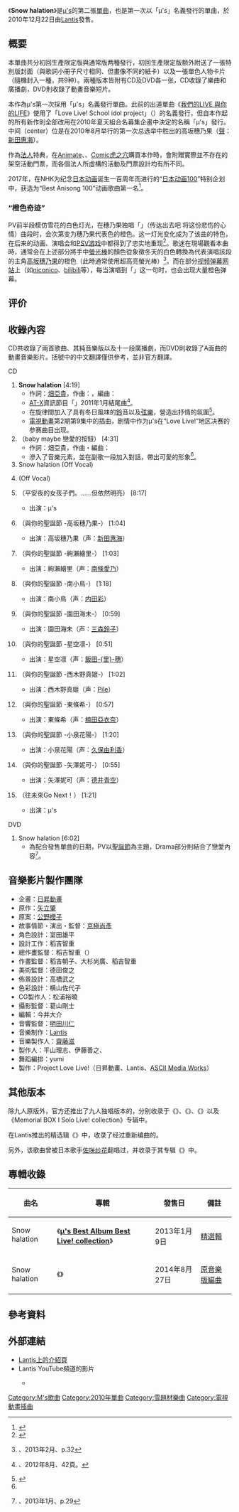 {{Infobox Single
| Name            = Snow halation
| Artist          = [[μ's|μ's]]
| Cover          = Snow halation.jpg
| Caption      =  初回生產限定版CD封面
| Album           = [[μ's_Best_Album_Best_Live!_collection|μ's Best Album Best Live! collection]]
| A-side          = 
| B-side          = {{lang|ja|baby maybe 恋のボタン}}
| Released        = 2010年12月22日
| Format          = [[單曲|Maxi單曲]]
| Recorded        = 
| Genre           = [[J-POP|J-POP]]、[[角色歌|角色歌]]
| Length          = 4分19秒
| Label           = [[Lantis|Lantis]] 
| Writer          = [[畑亞貴|畑亞貴]]（作詞）<br/>{{Link-ja|山田高弘|山田高弘}}（作曲）
| Producer        = [[齋藤滋|齋藤滋]]
| Certification   = 
| Chart position  =  *[[Oricon公信榜|Oricon]]：
** 單曲週榜第74名<ref name=oricon>{{Cite web|url=http://www.oricon.co.jp/prof/artist/523387/products/music/896144/1/|title=Snow halation|publisher=[[Oricon|Oricon]]|accessdate=2013-03-27|archive-date=2013-10-26|archive-url=https://web.archive.org/web/20131026095336/http://www.oricon.co.jp/prof/artist/523387/products/music/896144/1/|dead-url=no}}</ref>
** 上榜3次<ref name=oricon/>
| Last single     = {{lang|ja|[[僕らのLIVE_君とのLIFE|僕らのLIVE 君とのLIFE]]}}<br/>（2010年）
| This single     = '''Snow halation'''<br/>（2010年）
| Next single     = {{lang|ja|[[夏色えがおで1,2,Jump!|夏色えがおで1,2,Jump!]]}}<br />（2011年）
| Misc            =
{{Extra track listing
 | Album = Best Live! collection
 | Type = greatest
 | prev_track = {{lang|ja|友情ノーチェンジ}}
 | prev_no = 2 
 | this_track = '''Snow halation'''
 | track_no = 3
 | next_track = {{lang|ja|baby maybe 恋のボタン}}
 | next_no = 4
}}
}}
《'''Snow halation'''》是[[μ's|μ's]]的第二張[[單曲|單曲]]，也是第一次以「μ's」名義發行的單曲，於2010年12月22日由[[Lantis|Lantis]]發售。

==概要==
本單曲共分初回生產限定版與通常版两種發行，初回生產限定版额外附送了一張特別版封面（與歌詞小冊子尺寸相同、但畫像不同的紙卡）以及一張單色人物卡片（隨機封入一種，共9种）。兩種版本皆附有CD及DVD各一张，CD收錄了樂曲和廣播劇，DVD則收錄了動畫音樂短片。

本作為μ's第一次採用「μ's」名義發行單曲。此前的出道單曲《[[我們的LIVE_與你的LIFE|我們的LIVE 與你的LIFE]]》使用了「Love Live! School idol project」（{{lang|ja|ラブライブ！ School idol project}}）的名義發行，但自本作起的所有新作則全部改用在2010年夏天組合名募集企畫中決定的名稱「μ's」發行。中间（center）位是在2010年8月举行的第一次总选举中胜出的高坂穗乃果（[[聲優|聲]]：[[新田惠海|新田惠海]]）。

作為[[法人|法人]]特典，在[[Animate|Animate]]、{{Link-ja|Gamers|ゲーマーズ}}、[[Comic虎之穴|Comic虎之穴]]購買本作時，會附贈實際並不存在的架空活動門票，而各個法人所虛構的活動及門票設計均有所不同。

2017年，在NHK为纪念[[日本动画|日本动画]]诞生一百周年而进行的“[[日本动画100|日本动画100]]”特别企划中，{{單雙書號轉換|Snow halation}}获选为“Best Anisong 100”动画歌曲第一名<ref>{{cite web |script-title=ja:ベスト・アニソン100 投票結果発表!! |url=http://www.nhk.or.jp/anime/anime100/anison/rank.html |accessdate=2017-02-19 |archiveurl=https://web.archive.org/web/20170218145952/http://www.nhk.or.jp/anime/anime100/anison/rank.html |archivedate=2017-02-18 |language=ja |date=2017-02-18 |deadurl=yes }}</ref>。

===“橙色奇迹”===
PV前半段模仿雪花的白色灯光，在穗乃果独唱「{{lang|ja|届けて 切なさには}}」（传达出去吧 将这份悲伤的心情）曲段时，会次第变为穗乃果代表色的橙色。这一灯光变化成为了该曲的特色，在后来的动画、演唱会和[[Love_Live!_学园偶像天国|PSV游戏]]中都得到了忠实地重现<ref>{{cite web|title=《LoveLive!》Snow halation配信 有经典变色|url=http://psv.tgbus.com/news/game/201502/20150219175614.shtml|publisher=电玩巴士|accessdate=2015-04-15|archive-date=2015-04-15|archive-url=https://web.archive.org/web/20150415163032/http://psv.tgbus.com/news/game/201502/20150219175614.shtml|dead-url=no}}</ref>。歌迷在現場觀看本曲時，通常会在上述部分將手中[[螢光棒|螢光棒]]的顏色從象徵冬天的白色轉換為代表演唱該段的主角[[Love_Live!人物列表|高坂穗乃果]]的橙色（此時通常使用超高亮螢光棒）<ref>{{lang|ja|『電撃ラブライブ！2学期』アスキー・メディアワークス}}、2013年2月、p.32</ref>。而在部分[[视频弹幕网站|视频弹幕网站]]上（如[[niconico|niconico]]、[[bilibili|bilibili]]等），每当演唱到「{{lang|ja|届けて 切なさには}}」这一句时，也会出现大量橙色弹幕。

==评价==
{{cquote|大家最喜欢的歌曲！在第二季动画中更成为了十分珍贵的一首歌。|[[新田惠海|新田惠海]]（Love Live! μ's 音乐的轨迹）}}

{{cquote|让人联想到纷飞而下的大雪的铃声和钢琴。从这个前奏开始心就被紧紧地抓住了……<br>像是那初恋一般的触感就这么原封不动的融入歌曲，换言之这是一首歌唱出了静谧的恋之低语的μ's的第二张单曲。或许也有在圣诞前发售的原因，这次是一首以冬季为主题的love song。由前作继续担当作曲的山田高弘创作的旋律风格的转变，带着紧张和苦闷之感，在将其与钢琴和弦乐交错而成的旋律融合进去的瞬间，令人疯狂一般的感染力应运而出。那种即便苦闷也直面前方的歌声不禁令人百感交集，可以说真的是绝品。|《[[Lisani!|Lisani!]]》Vol. 14.1}}

{{cquote|“Snow halation”这一标题本身，与其说是她们的恋爱之始，不如说是那份尚未察觉到“恋爱”之际的感受。像雪一般纷纷飞落着，闪耀出灿烂又美丽无比，尽管很开心却也变得泫然欲泣，有一种“看到雪就…”感觉。但是观看live的时候，副歌观众们一起“Snow halation!”这样大呼。那时想“啊嘞？虽然没感觉到苦闷不过嘛也好吧”（笑）。不过，因为这种气氛是我们完全没有预想到的，也深刻地感受到“果然live是和观众们一起作出的”。|[[畑亚贵|畑亚贵]]<ref>リスアニ! Vol.14.1 「ラブライブ! 」音楽大全 (M-ON! ANNEX 571号) 978-4789771962</ref>}}

== 收錄內容 ==
CD共收錄了兩首歌曲、其純音樂版以及十一段廣播劇，而DVD則收錄了A面曲{{單雙書號轉換|Snow halation}}的動畫音樂影片。括號中的中文翻譯僅供參考，並非官方翻譯。

; CD
# '''Snow halation''' [4:19]
#* 作詞：[[畑亞貴|畑亞貴]]，作曲：{{Link-ja|山田高弘|山田高弘}}，編曲：{{Link-ja|中西亮輔|中西亮輔}}
#* [[AT-X|AT-X]]資訊節目「{{link-ja|Club AT-X|Club AT-X}}」2011年1月結尾曲<ref>{{lang|ja|『ラブライブ！ファーストファンブック』アスキー・メディアワークス}}、2012年8月、42頁。</ref>。
#* 在旋律間加入了具有冬日風味的[[鈴|鈴]]音以及[[弦樂器|弦樂]]，營造出抒情的氛圍<ref name="lisani10.1">{{Cite journal|journal=[[Lis_Ani!|Lis Ani! Vol.10.1]]|issue=M-ON! ANNEX 559号|publisher={{link-ja|M-ON!娛樂|エムオン・エンタテインメント}}|date=2012年10月|pages=pp.40：42|ISBN=978-4-7897-7179-5|language=ja}}</ref>。
#* [[Love_Live!_(动画)|電視動畫]]第2期第9集中的插曲，剧情中作为μ's在“Love Live!”地区决赛的参赛曲目出现。
# '''{{lang|ja|baby maybe 恋のボタン}}'''（baby maybe 戀愛的按鈕） [4:31]
#* 作詞：畑亞貴，作曲・編曲：{{Link-ja|山口朗彦|山口朗彦}}
#* 滲入了{{link-ja|鐵克諾流行|テクノポップ}}音樂元素，並在副歌一段加入對話，帶出可愛的形象<ref name="lisani10.1"/>。 
# Snow halation (Off Vocal)
# {{lang|ja|baby maybe 恋のボタン}} (Off Vocal)
#{{lang|ja|聖夜の女の子たち。…まだ明るいけど}}（平安夜的女孩子們。……但依然明亮） [8:17]
#* 出演：μ's
#{{lang|ja|あなたとクリスマス-高坂穂乃果-}}（與你的聖誕節 -高坂穗乃果-） [1:04]
#* 出演：高坂穗乃果（声：[[新田惠海|新田惠海]]）
#{{lang|ja|あなたとクリスマス-絢瀬絵里-}}（與你的聖誕節 -絢瀨繪里-） [1:03]
#* 出演：絢瀨繪里（声：[[南條愛乃|南條愛乃]]）
#{{lang|ja|あなたとクリスマス-南ことり-}}（與你的聖誕節 -南小鳥-） [1:18]
#* 出演：南小鳥（声：[[内田彩|内田彩]]）
#{{lang|ja|あなたとクリスマス-園田海未-}}（與你的聖誕節 -園田海未-） [0:59]
#* 出演：園田海未（声：[[三森鈴子|三森鈴子]]）
#{{lang|ja|あなたとクリスマス-星空凛-}}（與你的聖誕節 -星空凛-） [0:51]
#* 出演：星空凛（声：[[飯田里穗|飯田-{里}-穗]]）
#{{lang|ja|あなたとクリスマス-西木野真姫-}}（與你的聖誕節 -西木野真姬-） [1:02]
#* 出演：西木野真姬（声：[[Pile|Pile]]）
#{{lang|ja|あなたとクリスマス-東條希-}}（與你的聖誕節 -東條希-） [0:57]
#* 出演：東條希（声：[[楠田亞衣奈|楠田亞衣奈]]）
#{{lang|ja|あなたとクリスマス-小泉花陽-}}（與你的聖誕節 -小泉花陽-） [1:20]
#* 出演：小泉花陽（声：[[久保由利香|久保由利香]]）
#{{lang|ja|あなたとクリスマス-矢澤にこ-}}（與你的聖誕節 -矢澤妮可-） [0:55]
#* 出演：矢澤妮可（声：[[德井青空|德井青空]]）
#{{lang|ja|未来へゴー・ネクスト！}}（往未來Go Next！） [1:21]
#* 出演：μ's

; DVD
# Snow halation [6:02]
#* 為配合發售單曲的日期，PV以[[聖誕節|聖誕節]]為主題，Drama部分則結合了戀愛內容<ref>{{lang|ja|『電撃ラブライブ！1学期』アスキー・メディアワークス}}、2013年1月、p.29</ref>。

== 音樂影片製作團隊 ==
* 企畫：[[日昇動畫|日昇動畫]]
* 原作：[[矢立肇|矢立肇]]
* 原案：[[公野櫻子|公野櫻子]]
* 故事情節・演出・監督：[[京極尚彥|京極尚彥]]
* 角色設計：室田雄平
* 設計工作：稻吉智重
* 總作畫監督：稻吉智重（{{lang|ja|イナヨシトモシゲ}}）
* 作畫監督：稻吉朝子、大杉尚廣、稻吉智重
* 美術監督：德田俊之
* 佈景設計：高橋武之
* 色彩設計：横山佐代子
* CG製作人：松浦裕曉
* 攝影監督：葛山剛士
* 編輯：今井大介
* 音響監督：[[明田川仁|明田川仁]]
* 音樂制作：[[Lantis|Lantis]]
* 音樂製作人：[[齋藤滋|齋藤滋]]
* 製作人：平山理志、伊藤善之、{{Link-ja|高野希義|高野希義}}
* 舞蹈編排：yumi
* 製作：Project Love Live!（日昇動畫、Lantis、[[ASCII_Media_Works|ASCII Media Works]]）

==其他版本==
除九人原版外，官方还推出了九人独唱版本的{{單雙書號轉換|Snow halation}}，分别收录于《{{lang|ja|ほんのり穂乃果色！}}》、《{{lang|ja|ことりLovin' you}}》、《{{lang|ja|海色少女に魅せられて}}》以及《Memorial BOX Ⅰ Solo Live! collection》专辑中。

在Lantis推出的精选辑《{{link-ja|Heart of Magic Garden2|Heart of Magic Garden2}}》中，收录了经过重新编曲的{{單雙書號轉換|Snow halation}}。

另外，该歌曲曾被日本歌手[[佐咲纱花|佐咲纱花]]翻唱过，并收录于其专辑《{{link-ja|SAYAKAVER.|SAYAKAVER.}}》中。

== 專輯收錄 ==
{| class="wikitable"
! 曲名 !! 專輯 !! 發售日 !! 備註
|-
| Snow halation||rowspan="2"|《'''[[μ's_Best_Album_Best_Live!_collection|μ's Best Album Best Live! collection]]'''》||rowspan="2"|2013年1月9日|| rowspan="2"|[[精選輯|精選輯]] 
|-
| {{lang|ja|baby maybe 恋のボタン}}
|-
| Snow halation||《{{link-ja|Heart of Magic Garden2|Heart of Magic Garden2}}》|| 2014年8月27日|| [[原音樂|原音樂版]][[編曲|編曲]]
|}

== 參考資料 ==
{{Reflist}}

== 外部連結 ==
* [http://lantis.jp/release-item2.php?id=f4119c3eb7946447b2038455e43e2a7d Lantis上的介紹頁] {{Wayback|url=http://lantis.jp/release-item2.php?id=f4119c3eb7946447b2038455e43e2a7d |date=20160325013547 }}{{ja icon}}
* Lantis YouTube頻道的影片
** {{YouTube|ogTlLfNuK3Q|《Snow halation》音樂影片（簡短版）}} {{ja}}

{{μ's}}

[[Category:Μ's歌曲|Category:Μ's歌曲]]
[[Category:2010年單曲|Category:2010年單曲]]
[[Category:雪題材樂曲|Category:雪題材樂曲]]
[[Category:電視動畫插曲|Category:電視動畫插曲]]